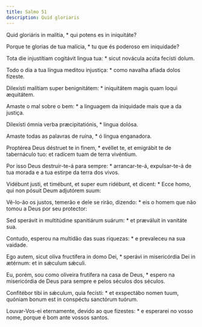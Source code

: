 ```yaml
---
title: Salmo 51
description: Quid gloriaris
---
```


<div class="side-by-side not-content">

Quid gloriáris in malítia, * qui potens es in iniquitáte?

Porque te glorias de tua malícia, * tu que és poderoso em iniquidade?

Tota die injustítiam cogitávit lingua tua: * sicut novácula acúta fecísti dolum.

Todo o dia a tua língua meditou injustiça: * como navalha afiada dolos fizeste.

Dilexísti malítiam super benignitátem: * iniquitátem magis quam loqui æquitátem.

Amaste o mal sobre o bem: * a linguagem da iniquidade mais que a da justiça.

Dilexísti ómnia verba præcipitatiónis, * lingua dolósa.

Amaste todas as palavras de ruína, * ó língua enganadora.

Proptérea Deus déstruet te in finem, * evéllet te, et emigrábit te de tabernáculo tuo: et radícem tuam de terra vivéntium.

Por isso Deus destruir-te-á para sempre: * arrancar-te-á, expulsar-te-á de tua morada e a tua estirpe da terra dos vivos.

Vidébunt justi, et timébunt, et super eum ridébunt, et dicent: * Ecce homo, qui non pósuit Deum adjutórem suum:

Vê-lo-ão os justos, temerão e dele se rirão, dizendo: * eis o homem que não tomou a Deus por seu protector:

Sed sperávit in multitúdine spanitiárum suárum: * et præváluit in vanitáte sua.

Contudo, esperou na multidão das suas riquezas: * e prevaleceu na sua vaidade.

Ego autem, sicut olíva fructífera in domo Dei, * sperávi in misericórdia Dei in ætérnum: et in sǽculum sǽculi.

Eu, porém, sou como oliveira frutífera na casa de Deus, * espero na misericórdia de Deus para sempre e pelos séculos dos séculos.

Confitébor tibi in sǽculum, quia fecísti: * et exspectábo nomen tuum, quóniam bonum est in conspéctu sanctórum tuórum.

Louvar-Vos-ei eternamente, devido ao que fizestes: * e esperarei no vosso nome, porque é bom ante vossos santos.

</div>
